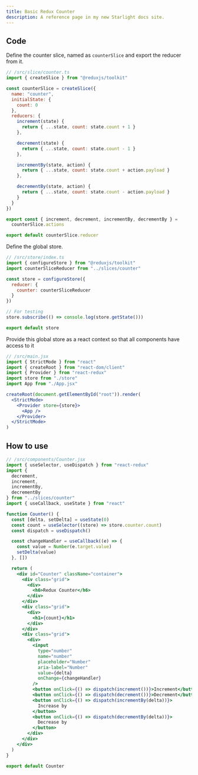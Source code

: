 ```yaml
---
title: Basic Redux Counter
description: A reference page in my new Starlight docs site.
---
```


## Code

Define the counter slice, named as `counterSlice` and export the reducer from it.
```jsx
// /src/slice/counter.ts
import { createSlice } from "@reduxjs/toolkit"

const counterSlice = createSlice({
  name: "counter",
  initialState: {
    count: 0
  },
  reducers: {
    increment(state) {
      return { ...state, count: state.count + 1 }
    },

    decrement(state) {
      return { ...state, count: state.count - 1 }
    },

    incrementBy(state, action) {
      return { ...state, count: state.count + action.payload }
    },

    decrementBy(state, action) {
      return { ...state, count: state.count - action.payload }
    }
  }
})

export const { increment, decrement, incrementBy, decrementBy } =
  counterSlice.actions

export default counterSlice.reducer
```

Define the global store.
```jsx
// /src/store/index.ts
import { configureStore } from "@reduxjs/toolkit"
import counterSliceReducer from "../slices/counter"

const store = configureStore({
  reducer: {
    counter: counterSliceReducer
  }
})

// For testing
store.subscribe(() => console.log(store.getState()))

export default store
```

Provide this global store as a react context so that all components have access to it
```jsx {4-5, 10,12}
// /src/main.jsx
import { StrictMode } from "react"
import { createRoot } from "react-dom/client"
import { Provider } from "react-redux"
import store from "./store"
import App from "./App.jsx"

createRoot(document.getElementById("root")).render(
  <StrictMode>
    <Provider store={store}>
      <App />
    </Provider>
  </StrictMode>
)
```

## How to use
```jsx {13-14, 30, 43-45, 48}
// /src/components/Counter.jsx
import { useSelector, useDispatch } from "react-redux"
import {
  decrement,
  increment,
  incrementBy,
  decrementBy
} from "../slices/counter"
import { useCallback, useState } from "react"

function Counter() {
  const [delta, setDelta] = useState(0)
  const count = useSelector((store) => store.counter.count)
  const dispatch = useDispatch()

  const changeHandler = useCallback((e) => {
    const value = Number(e.target.value)
    setDelta(value)
  }, [])

  return (
    <div id="Counter" className="container">
      <div class="grid">
        <div>
          <h6>Redux Counter</h6>
        </div>
      </div>
      <div class="grid">
        <div>
          <h1>{count}</h1>
        </div>
      </div>
      <div class="grid">
        <div>
          <input
            type="number"
            name="number"
            placeholder="Number"
            aria-label="Number"
            value={delta}
            onChange={changeHandler}
          />
          <button onClick={() => dispatch(increment())}>Increment</button>
          <button onClick={() => dispatch(decrement())}>Decrement</button>
          <button onClick={() => dispatch(incrementBy(delta))}>
            Increase by
          </button>
          <button onClick={() => dispatch(decrementBy(delta))}>
            Decrease by
          </button>
        </div>
      </div>
    </div>
  )
}

export default Counter
```